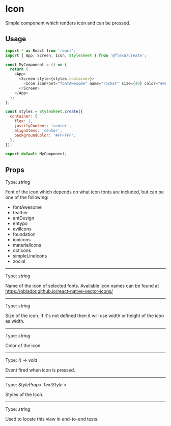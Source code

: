 
# Icon

Simple component which renders icon and can be pressed. 

## Usage
```javascript
import * as React from 'react';
import { App, Screen, Icon, StyleSheet } from '@flexn/create';

const MyComponent = () => {
  return (
    <App>
      <Screen style={styles.container}>
        <Icon iconFont="fontAwesome" name="rocket" size={40} color="#0A74E6" />
      </Screen>
    </App>
  );
};

const styles = StyleSheet.create({
  container: {
    flex: 1,
    justifyContent: 'center',
    alignItems: 'center',
    backgroundColor: '#FFFFFF',
  },
});

export default MyComponent;
```

## Props

<Prop value="iconFont" /><Badge required /> 

Type: *string*

Font of the icon which depends on what icon fonts are included, but can be one of the following: 
- fontAwesome
- feather
- antDesign
- entypo
- evilIcons
- foundation
- ionicons
- materialIcons
- octicons
- simpleLineIcons
- zocial

------------------------------------------------------------

<Prop value="iconName" /><Badge required /> 

Type: *string*

Name of the icon of selected fonts. Available icon names can be found at https://oblador.github.io/react-native-vector-icons/

------------------------------------------------------------

<Prop value="iconColor" /><Badge required /> 

Type: *string*

Size of the icon. If it's not defined then it will use width or height of the icon as width.

------------------------------------------------------------

<Prop value="size" /><Badge required /> 

Type: *string*

Color of the icon

------------------------------------------------------------

<Prop value="onPress" />

Type: *() => void*

Event fired when icon is pressed.

------------------------------------------------------------

<Prop value="style" />

Type: *StyleProp< TextStyle >*

Styles of the Icon.

------------------------------------------------------------

<Prop value="testID" />

Type: *string*

Used to locate this view in end-to-end tests.